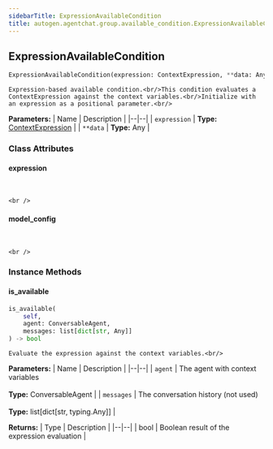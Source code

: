 ```yaml
---
sidebarTitle: ExpressionAvailableCondition
title: autogen.agentchat.group.available_condition.ExpressionAvailableCondition
---
```

<h2 id="autogen.agentchat.group.available_condition.ExpressionAvailableCondition" class="doc doc-heading">
    <code class="doc-symbol doc-symbol-heading doc-symbol-class"></code>
    <span class="doc doc-object-name doc-class-name">ExpressionAvailableCondition</span>
</h2>

```python
ExpressionAvailableCondition(expression: ContextExpression, **data: Any)
```

    Expression-based available condition.<br/>This condition evaluates a ContextExpression against the context variables.<br/>Initialize with an expression as a positional parameter.<br/>

<b>Parameters:</b>
| Name | Description |
|--|--|
| `expression` | **Type:** [ContextExpression](/docs/api-reference/autogen/ContextExpression) |
| `**data` | **Type:** Any |

### Class Attributes

<code class="doc-symbol doc-symbol-heading doc-symbol-attribute"></code>
#### expression
<br />

    <br />

<code class="doc-symbol doc-symbol-heading doc-symbol-attribute"></code>
#### model_config
<br />

    <br />

### Instance Methods

<code class="doc-symbol doc-symbol-heading doc-symbol-method"></code>
#### is_available

```python
is_available(
    self,
    agent: ConversableAgent,
    messages: list[dict[str, Any]]
) -> bool
```

    Evaluate the expression against the context variables.<br/>

<b>Parameters:</b>
| Name | Description |
|--|--|
| `agent` | The agent with context variables<br/><br/>**Type:** ConversableAgent |
| `messages` | The conversation history (not used)<br/><br/>**Type:** list[dict[str, typing.Any]] |

<b>Returns:</b>
| Type | Description |
|--|--|
| bool | Boolean result of the expression evaluation |

<br />